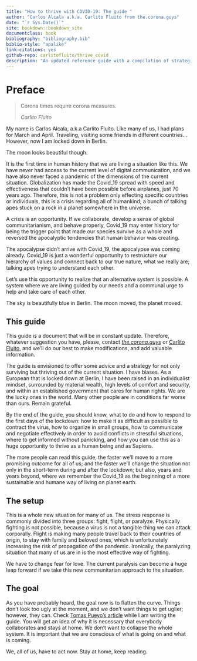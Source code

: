 ```yaml
---
title: "How to thrive with COVID-19: The guide "
author: "Carlos Alcala a.k.a. Carlito Fluito from the.corona.guys"
date: "`r Sys.Date()`"
site: bookdown::bookdown_site
documentclass: book
bibliography: "bibliography.bib"
biblio-style: "apalike"
link-citations: yes
github-repo: carlitofluito/thrive_covid
description: "An updated reference guide with a compilation of strategies not only to survive the corona crisis but to thrive as a species thanks to the Covid_19"
---
```


# Preface {-}

> Corona times require corona measures.
>
> *Carlito Fluito* 




My name is Carlos Alcala, a.k.a Carlito Fluito. Like many of us, I had plans for March and April. Traveling, visiting some friends in different countries… However, now I am locked down in Berlin.



The moon looks beautiful though.



It is the first time in human history that we are living a situation like this. We have never had access to the current level of digital communication, and we have also never faced a pandemic of the dimensions of the current situation. Globalization has made the Covid_19 spread with speed and effectiveness that couldn’t have been possible before airplanes, just 70 years ago. Therefore, this is not a problem only effecting specific countries or individuals, this is a crisis regarding all of humankind; a bunch of talking apes stuck on a rock in a planet somewhere in the universe.



A crisis is an opportunity. If we collaborate, develop a sense of global communitarianism, and behave properly, Covid_19 may enter history for being the trigger point that made our species survive as a whole and reversed the apocalyptic tendencies that human behavior was creating.



The apocalypse didn’t arrive with Covid_19, the apocalypse was coming already. Covid_19 is just a wonderful opportunity to restructure our hierarchy of values and connect back to our true nature, what we really are; talking apes trying to understand each other.  



Let’s use this opportunity to realize that an alternative system is possible. A system where we are living guided by our needs and a communal urge to help and take care of each other.



The sky is beautifully blue in Berlin. The moon moved, the planet moved.



## This guide {-}

This guide is a document that will be in constant update. Therefore, whatever suggestion you have, please, contact [*the.corona.guys*](https://www.instagram.com/the.corona.guys/?hl=en) or [Carlito Fluito](https://www.instagram.com/carlitofluito/?hl=en), and we’ll do our best to make modifications, and add valuable information.



The guide is envisioned to offer some advice and a strategy for not only surviving but thriving out of the current situation. I have biases. As a European that is locked down at Berlin, I have been raised in an individualist mindset, surrounded by material wealth, high levels of comfort and security, and within an established government that cares for human rights. We are the lucky ones in the world. Many other people are in conditions far worse than ours. Remain grateful.



By the end of the guide, you should know, what to do and how to respond to the first days of the lockdown: how to make it as difficult as possible to contract the virus, how to organize in small groups, how to communicate and negotiate effectively in order to avoid conflicts in stressful situations, where to get informed without panicking, and how you can use this as a huge opportunity to thrive as a human being and as Sapiens.



The more people can read this guide, the faster we’ll move to a more promising outcome for all of us; and the faster we’ll change the situation not only in the short-term during and after the lockdown; but also, years and years beyond, where we remember the Covid_19 as the beginning of a more sustainable and humane way of living on planet earth.



## The setup {-}



This is a whole new situation for many of us. The stress response is commonly divided into three groups: fight, flight, or paralyze. Physically fighting is not possible, because a virus is not a tangible thing we can attack corporally. Flight is making many people travel back to their countries of origin, to stay with family and beloved ones, which is unfortunately increasing the risk of propagation of the pandemic. Ironically, the paralyzing situation that many of us are in is the most effective way of fighting.



We have to change fear for love. The current paralysis can become a huge leap forward if we take this new communitarian approach to the situation.



## The goal {-}



As you have probably heard, the goal now is to flatten the curve. Things don’t look too ugly at the moment, and we don’t want things to get uglier; however, they can. Check [Tomas Pueyo’s article]( https://medium.com/@tomaspueyo/coronavirus-act-today-or-people-will-die-f4d3d9cd99ca) while I am writing the guide. You will get an idea of why it is necessary that everybody collaborates and stays at home. We don’t want to collapse the whole system. It is important that we are conscious of what is going on and what is coming.



We, all of us, have to act now. Stay at home, keep reading.




